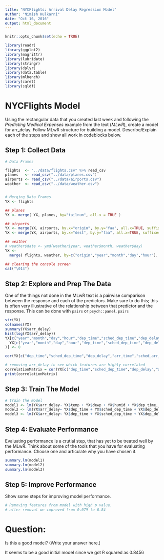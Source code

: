 ```yaml
---
title: "NYCFlights: Arrival Delay Regression Model"
author: "Nimish Kulkarni"
date: "Oct 16, 2016"
output: html_document
---
```


```r
knitr::opts_chunk$set(echo = TRUE)

library(readr)
library(ggplot2)
library(magrittr)
library(lubridate)
library(stringr)
library(dplyr)
library(data.table)
library(mlbench)
library(caret)
library(sqldf)
```

# NYCFlights Model

Using the rectangular data that you created last week and following the *Predicting Medical Expenses* example from the text (*MLwR*), create a model for arr_delay. Follow MLwR structure 
for building a model. Describe/Explain each of the steps and show all work in codeblocks below.


## Step 1: Collect Data 

```r
# Data Frames

flights  <- "../data/flights.csv" %>% read_csv 
planes   <- read_csv("../data/planes.csv")
airports <- read_csv("../data/airports.csv") 
weather  <- read_csv("../data/weather.csv")


# Merging Data Frames
YX <- flights 

## planes
YX <- merge( YX, planes, by="tailnum", all.x = TRUE )

## airports  
YX <- merge(YX, airports, by.x="origin", by.y="faa", all.x=TRUE, suffixes=c("", ".origin")  )
YX <- merge(YX, airports, by.x="dest", by.y="faa", all.x=TRUE, suffixes=c("", ".dest")  )

## weather
# weather$date <- ymd(weather$year, weather$month, weather$day)
YX <- 
  merge( flights, weather, by=c("origin","year","month","day","hour"), all.x=TRUE, suffixes=c('',".weather") )

## clearing the console screen
cat("\014")

```

## Step 2: Explore and Prep The Data


One of the things not done in the MLwR text is a pairwise comparison between the response and each of the predictors. Make sure to do this; this is often very illustrative of the relationship between that predictor and the response. This can be done with `pairs` or `psych::panel.pairs`


```r
str(YX)
colnames(YX)
summary(YX$arr_delay)
hist(log(YX$arr_delay))
YX[c("year","month","day","hour","dep_time","sched_dep_time","dep_delay","arr_time","sched_arr_time","arr_delay","air_time","distance","minute","temp", "dewp", "humid","wind_dir","wind_speed","wind_gust","precip","pressure","visib")][is.na(
  YX[c("year","month","day","hour","dep_time","sched_dep_time","dep_delay","arr_time","sched_arr_time","arr_delay","air_time","distance","minute","temp", "dewp", "humid","wind_dir","wind_speed","wind_gust","precip","pressure","visib")]
)] <- 0

cor(YX[c("dep_time","sched_dep_time","dep_delay","arr_time","sched_arr_time","arr_delay","air_time","distance","temp","dewp","humid","wind_dir","wind_speed","wind_gust","precip","pressure","visib")])

# removing arr_delay to see which features are highly correlated
correlationMatrix = cor(YX[c("dep_time","sched_dep_time","dep_delay","arr_time","sched_arr_time","air_time","distance","temp","dewp","humid","wind_dir","wind_speed","wind_gust","precip","pressure","visib")])
print(correlationMatrix)

```

## Step 3:  Train The Model

```r

# train the model
model1 <- lm(YX$arr_delay~ YX$temp + YX$dewp + YX$humid + YX$dep_time, data=YX)
model2 <- lm(YX$arr_delay~ YX$dep_time + YX$sched_dep_time + YX$dep_delay + YX$arr_time+ YX$sched_arr_time + YX$air_time + YX$distance+ YX$temp + YX$wind_dir + YX$wind_speed + YX$wind_gust + YX$precip + YX$pressure + YX$visib + YX$dewp + YX$humid , data=YX)
model3 <- lm(YX$arr_delay~ YX$dep_time + YX$sched_dep_time + YX$dep_delay + YX$arr_time + YX$air_time + YX$distance+ YX$temp + YX$wind_dir + YX$precip + YX$pressure + YX$visib + YX$dewp, data=YX)
```

## Step 4: Evaluate Performance

Evaluating performance is a crutial step, that has yet to be treated well by the MLwR. Think about some of the tools that you have for evaluating performance.  Choose one and articulate why you have chosen it.

```r
summary.lm(model1)
summary.lm(model2)
summary.lm(model3)
```


## Step 5: Improve Performance 

Show some steps for improving model performance.

```r
# Removing features from model with high p value. 
# after removal we improved from 0.079 to 0.84 

```


# Question:

Is this a good model?  (Write your answer here.)

It seems to be a good initial model since we got R squared as 0.8456
